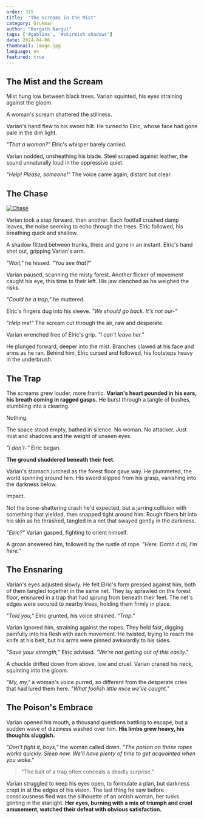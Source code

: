 ```yaml
---
order: 315
title:  "The Screams in the Mist"
category: Grukmar
author: "Korgath Nargul"
tags: ['#goblins', '#skirmish shadows']
date: 2024-04-06
thumbnail: image.jpg
language: en
featured: true
---
```


## The Mist and the Scream

Mist hung low between black trees. Varian squinted, his eyes straining against the gloom. 

A woman's scream shattered the stillness.

Varian's hand flew to his sword hilt. He turned to Elric, whose face had gone pale in the dim light.

*"That a woman?"* Elric's whisper barely carried.

Varian nodded, unsheathing his blade. Steel scraped against leather, the sound unnaturally loud in the oppressive quiet.

*"Help! Please, someone!"* The voice came again, distant but clear.

## The Chase

[![Chase](https://i.imgur.com/dzGbmsn.jpg)](https://i.imgur.com/dzGbmsn.jpg)

Varian took a step forward, then another. Each footfall crushed damp leaves, the noise seeming to echo through the trees. Elric followed, his breathing quick and shallow.

A shadow flitted between trunks, there and gone in an instant. Elric's hand shot out, gripping Varian's arm.

*"Wait,"* he hissed. *"You see that?"*

Varian paused, scanning the misty forest. Another flicker of movement caught his eye, this time to their left. His jaw clenched as he weighed the risks.

*"Could be a trap,"* he muttered.

Elric's fingers dug into his sleeve. *"We should go back. It's not our-"*

*"Help me!"* The scream cut through the air, raw and desperate.

Varian wrenched free of Elric's grip. *"I can't leave her."*

He plunged forward, deeper into the mist. Branches clawed at his face and arms as he ran. Behind him, Elric cursed and followed, his footsteps heavy in the underbrush.

## The Trap

The screams grew louder, more frantic. **Varian's heart pounded in his ears, his breath coming in ragged gasps.** He burst through a tangle of bushes, stumbling into a clearing.

Nothing.

The space stood empty, bathed in silence. No woman. No attacker. Just mist and shadows and the weight of unseen eyes.

*"I don't-"* Elric began.

**The ground shuddered beneath their feet.**

Varian's stomach lurched as the forest floor gave way. He plummeted, the world spinning around him. His sword slipped from his grasp, vanishing into the darkness below.

Impact.

Not the bone-shattering crash he'd expected, but a jarring collision with something that yielded, then snapped tight around him. Rough fibers bit into his skin as he thrashed, tangled in a net that swayed gently in the darkness.

*"Elric?"* Varian gasped, fighting to orient himself.

A groan answered him, followed by the rustle of rope. *"Here. Damn it all, I'm here."*

## The Ensnaring

Varian's eyes adjusted slowly. He felt Elric's form pressed against him, both of them tangled together in the same net. They lay sprawled on the forest floor, ensnared in a trap that had sprung from beneath their feet. The net's edges were secured to nearby trees, holding them firmly in place.

*"Told you,"* Elric grunted, his voice strained. *"Trap."*

Varian ignored him, straining against the ropes. They held fast, digging painfully into his flesh with each movement. He twisted, trying to reach the knife at his belt, but his arms were pinned awkwardly to his sides.

*"Save your strength,"* Elric advised. *"We're not getting out of this easily."*

A chuckle drifted down from above, low and cruel. Varian craned his neck, squinting into the gloom. 

*"My, my,"* a woman's voice purred, so different from the desperate cries that had lured them here. *"What foolish little mice we've caught."*

## The Poison's Embrace

Varian opened his mouth, a thousand questions battling to escape, but a sudden wave of dizziness washed over him. **His limbs grew heavy, his thoughts sluggish.**

*"Don't fight it, boys,"* the woman called down. *"The poison on those ropes works quickly. Sleep now. We'll have plenty of time to get acquainted when you wake."*

> "The bait of a trap often conceals a deadly surprise."

Varian struggled to keep his eyes open, to formulate a plan, but darkness crept in at the edges of his vision. The last thing he saw before consciousness fled was the silhouette of an orcish woman, her tusks glinting in the starlight. **Her eyes, burning with a mix of triumph and cruel amusement, watched their defeat with obvious satisfaction.**